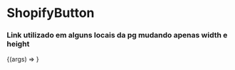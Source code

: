 
<Meta title="components/Button" />

# ShopifyButton

### Link utilizado em alguns locais da pg mudando apenas width e height

<ArgsTable of={ShopifyButton} />

<Canvas>
  <Story
    name="ShopifyButton Component"
    args={{
      ...ShopifyButton.defaultProps,
    }}
  >
    {(args) => <ShopifyButton {...args} />}
  </Story>
</Canvas>
